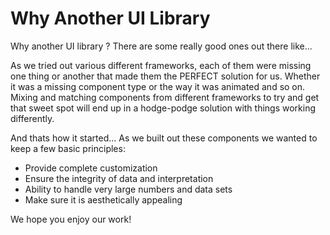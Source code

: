
<Meta title="Docs|Getting Started/Why" />

# Why Another UI Library

Why another UI library ? There are some really good ones out there like...

As we tried out various different frameworks, each of them were missing one
thing or another that made them the PERFECT solution for us. Whether it was
a missing component type or the way it was animated and so on. Mixing and matching
components from different frameworks to try and get that sweet spot will end up
in a hodge-podge solution with things working differently.

And thats how it started... As we built out these components we wanted to keep
a few basic principles:

- Provide complete customization
- Ensure the integrity of data and interpretation
- Ability to handle very large numbers and data sets
- Make sure it is aesthetically appealing

We hope you enjoy our work!
